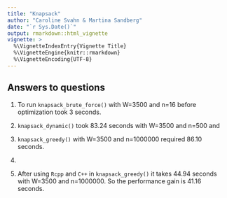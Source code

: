 ```yaml
---
title: "Knapsack"
author: "Caroline Svahn & Martina Sandberg"
date: "`r Sys.Date()`"
output: rmarkdown::html_vignette
vignette: >
  %\VignetteIndexEntry{Vignette Title}
  %\VignetteEngine{knitr::rmarkdown}
  %\VignetteEncoding{UTF-8}
---
```


## Answers to questions

1) To run `knapsack_brute_force()` with W=3500 and n=16 before optimization took 3 seconds.
 
2) `knapsack_dynamic()` took 83.24 seconds with W=3500 and n=500 and

3) `knapsack_greedy()` with W=3500 and n=1000000 required 86.10 seconds.

4) 

5) After using `Rcpp` and `C++` in `knapsack_greedy()` it takes 44.94 seconds with W=3500 and n=1000000. So the performance gain is 41.16 seconds.
